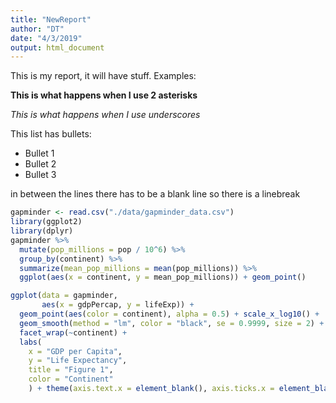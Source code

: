 ```yaml
---
title: "NewReport"
author: "DT"
date: "4/3/2019"
output: html_document
---
```


This is my report, it will have stuff.
Examples:

**This is what happens when I use 2 asterisks**

_This is what happens when I use underscores_

This list has bullets:

* Bullet 1
* Bullet 2
* Bullet 3

in between the lines there has to be a blank line so there is a linebreak

```r
gapminder <- read.csv("./data/gapminder_data.csv")
library(ggplot2)
library(dplyr)
gapminder %>% 
  mutate(pop_millions = pop / 10^6) %>%
  group_by(continent) %>%
  summarize(mean_pop_millions = mean(pop_millions)) %>%
  ggplot(aes(x = continent, y = mean_pop_millions)) + geom_point()

ggplot(data = gapminder,
       aes(x = gdpPercap, y = lifeExp)) + 
  geom_point(aes(color = continent), alpha = 0.5) + scale_x_log10() + 
  geom_smooth(method = "lm", color = "black", se = 0.9999, size = 2) +
  facet_wrap(~continent) +
  labs(
    x = "GDP per Capita", 
    y = "Life Expectancy", 
    title = "Figure 1",
    color = "Continent"
    ) + theme(axis.text.x = element_blank(), axis.ticks.x = element_blank())

```




